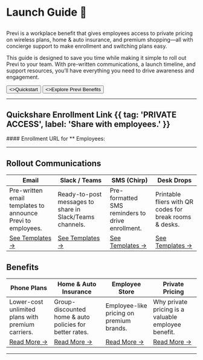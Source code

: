 
<ValidateCode />

<HeroPattern />

#  Launch Guide 🚀
## <CompanyName />
Previ is a workplace benefit that gives employees access to private pricing on wireless plans, home & auto insurance, and premium shopping—all with concierge support to make enrollment and switching plans easy.

This guide is designed to save you time while making it simple to roll out Previ to your team. With pre-written communications, a launch timeline, and support resources, you’ll have everything you need to drive awareness and engagement.

<div className="not-prose mt-6 mb-16 flex gap-3">
    <Button href="./quickstart" arrow="right">
        <>Quickstart</>
    </Button>
    <Button href="./overview" variant="outline">
        <>Explore Previ Benefits</>
    </Button>
</div>

---
## Quickshare Enrollment Link {{ tag: 'PRIVATE ACCESS', label: 'Share with employees.' }}
<Row>
    <Col>
        #### Enrollment URL for *<CompanyName />* Employees:
        <AccessCodeBox/>
    </Col>
    <Col>
        <AccessQRCode/>
    </Col>
</Row>



---
## Rollout Communications

| Email                                                       | Slack / Teams                                            | SMS (Chirp)                                       | Desk Drops                                              |
| ----------------------------------------------------------- | -------------------------------------------------------- | ------------------------------------------------- | ------------------------------------------------------- |
| Pre-written email templates to announce Previ to employees. | Ready-to-post messages to share in Slack/Teams channels. | Pre-formatted SMS reminders to drive enrollment.  | Printable fliers with QR codes for break rooms & desks. |
| [See Templates →](...)               | [See Templates →](...)      | [See Templates →](...) | [See Templates →](...)      |

## Benefits

| Phone Plans                                       | Home & Auto Insurance                                               | Employee Store                                      | Private Pricing                                              |
| ------------------------------------------------- | ------------------------------------------------------- | --------------------------------------------------- | ------------------------------------------------------------ |
| Lower-cost unlimited plans with premium carriers. | Group-discounted home & auto policies for better rates. | Employee-like pricing on premium brands.            | Why private pricing is a valuable employee benefit.          |
| [Read More →](...)  | [Read More →](...)          | [Read More →](...)| [Read More →](...) |

---

[//]: # (## Employee Store {{ tag: 'NEW', label: 'March 2025' }})

[//]: # (<VideoPlayer src="/videos/traeger_teaser.mp4" width='75%'/>)

[//]: # (---)

[//]: # ()
[//]: # (This route retrieves a code from the URL’s `<CodeParam />` parameter and displays it inline:)

[//]: # ()
[//]: # (<AccessLink><CodeParam></CodeParam> access site</AccessLink>)

[//]: # ()
[//]: # (> What does this do?)

[//]: # ()
[//]: # ()
[//]: # ()
[//]: # (The code is:)

[//]: # (<Note>)

[//]: # (<CodeParam />)

[//]: # (</Note>)

[//]: # ()
[//]: # (again the code is)

[//]: # ()
[//]: # ()
[//]: # (you can go to your link here:)

[//]: # (<AccessLink/>)

[//]: # ()
[//]: # ()
[//]: # ([Update an Attachment]&#40;.../attachments#update-an-attachment&#41;)
